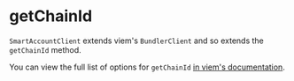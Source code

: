 # getChainId

`SmartAccountClient` extends viem's `BundlerClient` and so extends the `getChainId` method.

You can view the full list of options for `getChainId` [in viem's documentation](https://viem.sh/account-abstraction/actions/bundler/getChainId).
